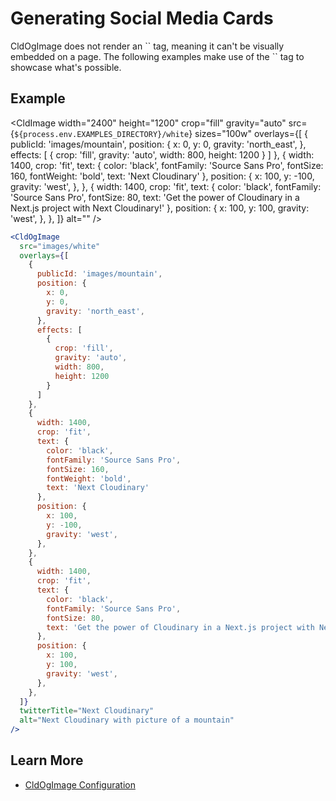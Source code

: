 


<Head>
  <title>Social Media Cards - Next Cloudinary</title>
  <meta name="og:title" content="Generating Social Media Cards - Next Cloudinary" />
  <meta name="og:url" content={`https://next-cloudinary.spacejelly.dev/use-cases/social-media-cards`} />
</Head>

<OgImage
  title="Social Media Cards"
  twitterTitle="Generating Social Media Cards"
/>

# Generating Social Media Cards

<Callout emoji={false}>
  CldOgImage does not render an `<img>` tag, meaning it can't be visually embedded on a page. The following examples make use of the `<CldImage>` tag to showcase what's possible.
</Callout>

## Example

<CldImage
  width="2400"
  height="1200"
  crop="fill"
  gravity="auto"
  src={`${process.env.EXAMPLES_DIRECTORY}/white`}
  sizes="100w"
  overlays={[
    {
      publicId: 'images/mountain',
      position: {
        x: 0,
        y: 0,
        gravity: 'north_east',
      },
      effects: [
        {
          crop: 'fill',
          gravity: 'auto',
          width: 800,
          height: 1200
        }
      ]
    },
    {
      width: 1400,
      crop: 'fit',
      text: {
        color: 'black',
        fontFamily: 'Source Sans Pro',
        fontSize: 160,
        fontWeight: 'bold',
        text: 'Next Cloudinary'
      },
      position: {
        x: 100,
        y: -100,
        gravity: 'west',
      },
    },
    {
      width: 1400,
      crop: 'fit',
      text: {
        color: 'black',
        fontFamily: 'Source Sans Pro',
        fontSize: 80,
        text: 'Get the power of Cloudinary in a Next.js project with Next Cloudinary!'
      },
      position: {
        x: 100,
        y: 100,
        gravity: 'west',
      },
    },
  ]}
  alt=""
/>

```jsx
<CldOgImage
  src="images/white"
  overlays={[
    {
      publicId: 'images/mountain',
      position: {
        x: 0,
        y: 0,
        gravity: 'north_east',
      },
      effects: [
        {
          crop: 'fill',
          gravity: 'auto',
          width: 800,
          height: 1200
        }
      ]
    },
    {
      width: 1400,
      crop: 'fit',
      text: {
        color: 'black',
        fontFamily: 'Source Sans Pro',
        fontSize: 160,
        fontWeight: 'bold',
        text: 'Next Cloudinary'
      },
      position: {
        x: 100,
        y: -100,
        gravity: 'west',
      },
    },
    {
      width: 1400,
      crop: 'fit',
      text: {
        color: 'black',
        fontFamily: 'Source Sans Pro',
        fontSize: 80,
        text: 'Get the power of Cloudinary in a Next.js project with Next Cloudinary!'
      },
      position: {
        x: 100,
        y: 100,
        gravity: 'west',
      },
    },
  ]}
  twitterTitle="Next Cloudinary"
  alt="Next Cloudinary with picture of a mountain"
/>
```

## Learn More
* [CldOgImage Configuration](/components/cldogimage/configuration)